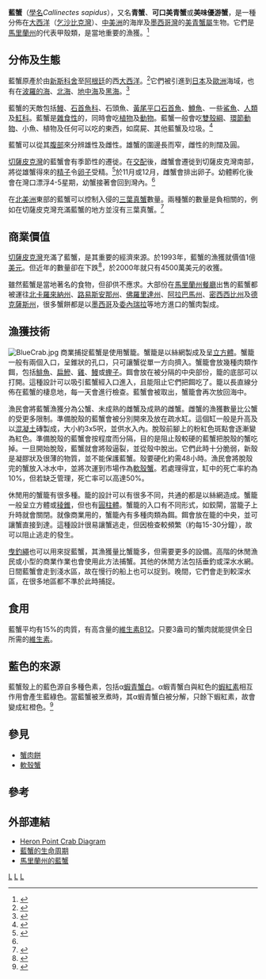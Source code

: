 {{roughtranslation|time=2020-03-14T03:13:35+00:00}}
{{Speciesbox 
| taxon = Callinectes sapidus
| image = Blue crab on market in Piraeus - Callinectes sapidus Rathbun 20020819-317.jpg
| authority = [[Mary_Rathbun|Rathbun]], 1896
}}

'''藍蟹'''（[[學名|學名]]''Callinectes sapidus''），又名'''青蟹'''、'''可口美青蟹'''或'''美味優游蟹'''，是一種分佈在[[大西洋|大西洋]]（[[乞沙比克灣|乞沙比克灣]]）、[[中美洲|中美洲]]的海岸及[[墨西哥灣|墨西哥灣]]的[[美青蟹屬|美青蟹屬]]生物。它們是[[馬里蘭州|馬里蘭州]]的代表甲殼類，是當地重要的漁獲。<ref name="Maryland">{{cite web|url=http://www.mdarchives.state.md.us/msa/mdmanual/01glance/html/symbols/crab.html|title=Maryland State Crustacean|date=2005-12-27|publisher=Maryland State Archives|access-date=2010-06-16|archive-date=2006-05-02|archive-url=https://web.archive.org/web/20060502172342/http://www.mdarchives.state.md.us/msa/mdmanual/01glance/html/symbols/crab.html|dead-url=no}}</ref>

==分佈及生態==
藍蟹原產於由[[新斯科舍|新斯科舍]]至[[阿根廷|阿根廷]]的西[[大西洋|大西洋]]。<ref>{{cite web|url=http://www.sms.si.edu/IRLSpec/Callin_sapidu.htm|title=''Callinectes sapidus''|publisher=Smithsonian Marine Station at Fort Pierce|date=October 11, 2004|accessdate=2010-06-16|archive-date=2006-10-19|archive-url=https://web.archive.org/web/20061019100104/http://www.sms.si.edu/IRLspec/Callin_sapidu.htm|dead-url=yes}}</ref>它們被引進到[[日本|日本]]及[[歐洲|歐洲]]海域，也有在[[波羅的海|波羅的海]]、[[北海_(大西洋)|北海]]、[[地中海|地中海]]及[[黑海|黑海]]。<ref>{{cite web|title=''Callinectes sapidus''|publisher=CIESM: The Mediterranean Marine Research Network|url=http://www.ciesm.org/atlas/Callinectessapidus.html|date=August 2006|deadurl=yes|archiveurl=https://web.archive.org/web/20061020114859/http://www.ciesm.org/atlas/Callinectessapidus.html|archivedate=2006-10-20|access-date=2010-06-16}}</ref>

藍蟹的天敵包括[[鰻|鰻]]、[[石首魚科|石首魚科]]、石頭魚、[[黃尾平口石首魚|黃尾平口石首魚]]、[[鱒魚|鱒魚]]、一些[[鯊魚|鯊魚]]、[[人類|人類]]及[[魟科|魟科]]。藍蟹是[[雜食性|雜食性]]的，同時會吃[[植物|植物]]及[[動物|動物]]。藍蟹一般會吃[[雙殼綱|雙殼綱]]、[[環節動物|環節動物]]、小魚、植物及任何可以吃的東西，如腐屍、其他藍蟹及垃圾。<ref>{{cite web|title=Blue Crab-About The bay|publisher=The Chesapeake Bay Foundation|url=http://www.chesapeakebay.net/blue_crab.htm|deadurl=yes|archiveurl=https://web.archive.org/web/20090116224520/http://www.chesapeakebay.net/blue_crab.htm|archivedate=2009-01-16|access-date=2010-06-16}}</ref>

藍蟹可以從其[[腹部|腹部]]來分辨雄性及雌性。雄蟹的圍邊長而窄，雌性的則闊及圓。

[[切薩皮克灣|切薩皮克灣]]的藍蟹會有季節性的遷徙。在[[交配|交配]]後，雌蟹會遷徙到切薩皮克灣南部，將從雄蟹得來的[[精子|精子]]令[[卵子|卵子]]受精。<ref name="serc">{{cite web|title=Migration|publisher=SERC: Smithsonian Environmental Research Center|url=http://www.serc.si.edu/education/resources/bluecrab/migration.jsp|deadurl=yes|archiveurl=https://web.archive.org/web/20090817122402/http://www.serc.si.edu/education/resources/bluecrab/migration.jsp|archivedate=2009-08-17|access-date=2010-06-16}}</ref>於11月或12月，雌蟹會排出卵子。幼體孵化後會在灣口漂浮4-5星期，幼蟹接著會回到灣內。<ref name="serc" />

在[[北美洲|北美洲]]東部的藍蟹可以控制入侵的[[三葉真蟹|三葉真蟹]]數量。兩種蟹的數量是負相關的，例如在切薩皮克灣充滿藍蟹的地方並沒有三葉真蟹。<ref>{{cite journal en|author=C. E. DeRivera, G. M. Ruiz, A. H. Hines & P. Jivoff|year=2005|title=Biotic resistance to invasion: Native predator limits abundance and distribution of an introduced crab|journal=Ecology|volume=86|issue=12|pages=3367–76|url=http://serc.si.edu/labs/marine_invasions/publications/PDF/DeRivera_et_al_%202005%20_Biotic_%20resistance_to_Green_Crab.pdf|format=PDF|doi=10.1890/05-0479|deadurl=yes|archiveurl=https://web.archive.org/web/20100610025151/http://www.serc.si.edu/labs/marine_invasions/publications/PDF/DeRivera_et_al_%202005%20_Biotic_%20resistance_to_Green_Crab.pdf|archivedate=2010-06-10|access-date=2010-06-16}}</ref>

==商業價值==
[[切薩皮克灣|切薩皮克灣]]充滿了藍蟹，是其重要的經濟來源。於1993年，藍蟹的漁獲就價值1億[[美元|美元]]。但近年的數量卻在下跌<ref>{{Cite web|url=http://www.noaanews.noaa.gov/stories2008/20080728_bluecrab.html|title=Report: Number of Blue Crabs in Bay Remains Below Long-Term Average|author=National Oceanic and Atmospheric Administration|date=2008-07-28|access-date=2010-06-16|archive-date=2018-06-23|archive-url=https://web.archive.org/web/20180623132222/http://www.noaanews.noaa.gov/stories2008/20080728_bluecrab.html|dead-url=no}}</ref>，於2000年就只有4500萬美元的收獲。

雖然藍蟹是當地著名的食物，但卻供不應求。大部份在[[馬里蘭州|馬里蘭州]][[餐廳|餐廳]]出售的藍蟹都被運往[[北卡羅來納州|北卡羅來納州]]、[[路易斯安那州|路易斯安那州]]、[[佛羅里達州|佛羅里達州]]、[[阿拉巴馬州|阿拉巴馬州]]、[[密西西比州|密西西比州]]及[[德克薩斯州|德克薩斯州]]，很多蟹餅都是以[[墨西哥|墨西哥]]及[[委內瑞拉|委內瑞拉]]等地方進口的蟹肉製成。

==漁獲技術==
[[File:BlueCrab.jpg|thumb]]
商業捕捉藍蟹是使用蟹籠。蟹籠是以絲網製成及呈[[立方體|立方體]]。蟹籠一般有兩個入口，呈錐狀的孔口，只可讓蟹從單一方向擠入。蟹籠會放幾種肉類作餌，包括[[鯡魚|鯡魚]]、[[扁鰺|扁鰺]]、[[雞|雞]]、[[鰻|鰻]]或[[蟶子|蟶子]]。餌會放在被分隔的中央部份，籠的底部可以打開。這種設計可以吸引藍蟹經入口進入，且能阻止它們把餌吃了。籠以長直線分佈在藍蟹的棲息地，每一天會進行檢查。藍蟹會被取出，蟹籠會再次放回海中。

漁民會將藍蟹漁獲分為公蟹、未成熟的雌蟹及成熟的雌蟹。雌蟹的漁獲數量比公蟹的受更多限制。準備脫殼的藍蟹會被分別開來及放在疏水缸。這個缸一般是升高及以[[混凝土|混凝土]]磚製成，大小約3x5呎，並供水入內。脫殼前腳上的粉紅色斑點會逐漸變為紅色。準備脫殼的藍蟹會按程度而分隔，目的是阻止殼較硬的藍蟹把脫殼的蟹吃掉。一旦開始脫殼，藍蟹就會將殼逼裂，並從殼中脫出。它們此時十分脆弱，新殼是凝膠狀及很薄的物質，並不能保護藍蟹。殼要硬化約需48小時。漁民會將脫殼完的蟹放入冰水中，並將次運到市場作為[[軟殼蟹|軟殼蟹]]。若處理得宜，缸中的死亡率約為10%，但若缺乏管理，死亡率可以高達50%。

休閒用的蟹籠有很多種。籠的設計可以有很多不同，共通的都是以絲網造成。蟹籠一般呈立方體或[[稜錐|稜錐]]，但也有[[圓柱體|圓柱體]]。蟹籠的入口有不同形式，如鉸閘，當籠子上升時就會關閉。就像商業用的，蟹籠內有多種肉類為餌。餌會放在籠的中央，並可讓蟹直接到達。這種設計很易讓蟹逃走，但因檢查較頻繁（約每15-30分鐘），故可以阻止逃走的發生。

[[曳釣繩|曳釣繩]]也可以用來捉藍蟹，其漁獲量比蟹籠多，但需要更多的設備。高階的休閒漁民或小型的商業作業也會使用此方法捕蟹。其他的休閒方法包括垂釣或深水水網。日間藍蟹會走到淺水區，故在慢行的船上也可以捉到。晚間，它們會走到較深水區，在很多地區都不準於此時捕捉。

==食用==
藍蟹平均有15%的肉質，有高含量的[[維生素B12|維生素B12]]。只要3盎司的蟹肉就能提供全日所需的[[維生素|維生素]]。

==藍色的來源==
藍蟹殼上的藍色源自多種色素，包括α[[蝦青蟹白|蝦青蟹白]]。α蝦青蟹白與紅色的[[蝦紅素|蝦紅素]]相互作用會產生藍綠色。當藍蟹被烹煮時，其α蝦青蟹白被分解，只餘下蝦紅素，故會變成紅橙色。<ref>{{cite web|title=Blue Crab Frequently Asked Questions|publisher=Blue Crab Archives|url=http://www.bluecrab.info/cooking_faq.htm|date=December 2008|accessdate=2010-06-16|archive-date=2012-07-23|archive-url=https://archive.is/20120723195258/http://www.bluecrab.info/cooking_faq.htm|dead-url=no}}</ref>

==參見==
* [[蟹肉餅|蟹肉餅]]
* [[軟殼蟹|軟殼蟹]]

==參考==
{{reflist|2}}

==外部連結==
{{wikispecies|Callinectes sapidus}}
* [https://web.archive.org/web/20100309005123/http://www.heronpointseafood.com/Heron%20Point%20Crab%20Diagram%20.html Heron Point Crab Diagram]
* [http://www.bluecrab.info/lifecycle.html 藍蟹的生命周期]{{Webarchive|url=https://archive.is/20130108063943/http://www.bluecrab.info/lifecycle.html |date=2013-01-08 }}
* [https://web.archive.org/web/20070713143814/http://skipjack.net/le_shore/crab/ 馬里蘭州的藍蟹]
{{Taxonbar}}

{{Edible crustaceans}}
[[Category:1896年描述的动物|L]]
[[Category:食用甲殼類|L]]
[[Category:美青蟹屬|L]]